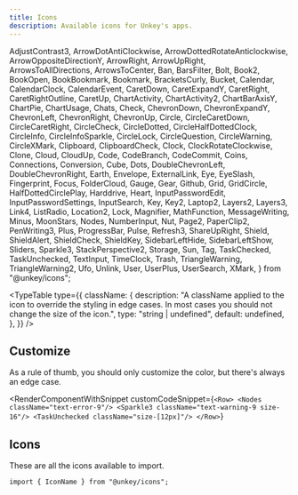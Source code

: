 ```yaml
---
title: Icons
description: Available icons for Unkey's apps.
---
```

  AdjustContrast3,
  ArrowDotAntiClockwise,
  ArrowDottedRotateAnticlockwise,
  ArrowOppositeDirectionY,
  ArrowRight,
  ArrowUpRight,
  ArrowsToAllDirections,
  ArrowsToCenter,
  Ban,
  BarsFilter,
  Bolt,
  Book2,
  BookOpen,
  BookBookmark,
  Bookmark,
  BracketsCurly,
  Bucket,
  Calendar,
  CalendarClock,
  CalendarEvent,
  CaretDown,
  CaretExpandY,
  CaretRight,
  CaretRightOutline,
  CaretUp,
  ChartActivity,
  ChartActivity2,
  ChartBarAxisY,
  ChartPie,
  ChartUsage,
  Chats,
  Check,
  ChevronDown,
  ChevronExpandY,
  ChevronLeft,
  ChevronRight,
  ChevronUp,
  Circle,
  CircleCaretDown,
  CircleCaretRight,
  CircleCheck,
  CircleDotted,
  CircleHalfDottedClock,
  CircleInfo,
  CircleInfoSparkle,
  CircleLock,
  CircleQuestion,
  CircleWarning,
  CircleXMark,
  Clipboard,
  ClipboardCheck,
  Clock,
  ClockRotateClockwise,
  Clone,
  Cloud,
  CloudUp,
  Code,
  CodeBranch,
  CodeCommit,
  Coins,
  Connections,
  Conversion,
  Cube,
  Dots,
  DoubleChevronLeft,
  DoubleChevronRight,
  Earth,
  Envelope,
  ExternalLink,
  Eye,
  EyeSlash,
  Fingerprint,
  Focus,
  FolderCloud,
  Gauge,
  Gear,
  Github,
  Grid,
  GridCircle,
  HalfDottedCirclePlay,
  Harddrive,
  Heart,
  InputPasswordEdit,
  InputPasswordSettings,
  InputSearch,
  Key,
  Key2,
  Laptop2,
  Layers2,
  Layers3,
  Link4,
  ListRadio,
  Location2,
  Lock,
  Magnifier,
  MathFunction,
  MessageWriting,
  Minus,
  MoonStars,
  Nodes,
  NumberInput,
  Nut,
  Page2,
  PaperClip2,
  PenWriting3,
  Plus,
  ProgressBar,
  Pulse,
  Refresh3,
  ShareUpRight,
  Shield,
  ShieldAlert,
  ShieldCheck,
  ShieldKey,
  SidebarLeftHide,
  SidebarLeftShow,
  Sliders,
  Sparkle3,
  StackPerspective2,
  Storage,
  Sun,
  Tag,
  TaskChecked,
  TaskUnchecked,
  TextInput,
  TimeClock,
  Trash,
  TriangleWarning,
  TriangleWarning2,
  Ufo,
  Unlink,
  User,
  UserPlus,
  UserSearch,
  XMark,
} from "@unkey/icons";

<TypeTable
  type={{
    className: {
      description:
        "A className applied to the icon to override the styling in edge cases. In most cases you should not change the size of the icon.",
      type: "string | undefined",
      default: undefined,
    },
  }}
/>

## Customize
As a rule of thumb, you should only customize the color, but there's always an edge case.

<RenderComponentWithSnippet
  customCodeSnippet={`<Row>
    <Nodes className="text-error-9"/>
    <Sparkle3 className="text-warning-9 size-16"/>
    <TaskUnchecked className="size-[12px]"/>
</Row>`}
>
  <Row>
    <Nodes className="text-error-9" />
    <Sparkle3 className="text-warning-9 size-16" />
    <TaskUnchecked className="size-[12px]" />
  </Row>
</RenderComponentWithSnippet>

## Icons
These are all the icons available to import.
```tsx
import { IconName } from "@unkey/icons";
```

<div className="grid grid-cols-1 md:grid-cols-2 lg:grid-cols-3 xl:grid-cols-4 gap-8">
  <Icon name="AdjustContrast3">
    <AdjustContrast3 />
  </Icon>
  <Icon name="ArrowDotAntiClockwise">
    <ArrowDotAntiClockwise />
  </Icon>
  <Icon name="ArrowDottedRotateAnticlockwise">
    <ArrowDottedRotateAnticlockwise />
  </Icon>
  <Icon name="ArrowOppositeDirectionY">
    <ArrowOppositeDirectionY />
  </Icon>
  <Icon name="ArrowRight">
    <ArrowRight />
  </Icon>
  <Icon name="ArrowUpRight">
    <ArrowUpRight />
  </Icon>
  <Icon name="ArrowsToAllDirections">
    <ArrowsToAllDirections />
  </Icon>
  <Icon name="ArrowsToCenter">
    <ArrowsToCenter />
  </Icon>
  <Icon name="Ban">
    <Ban />
  </Icon>
  <Icon name="BarsFilter">
    <BarsFilter />
  </Icon>
  <Icon name="Bolt">
    <Bolt />
  </Icon>
  <Icon name="Book2">
    <Book2 />
  </Icon>
  <Icon name="BookOpen">
    <BookOpen />
  </Icon>
  <Icon name="BookBookmark">
    <BookBookmark />
  </Icon>
  <Icon name="Bookmark">
    <Bookmark />
  </Icon>
  <Icon name="BracketsCurly">
    <BracketsCurly />
  </Icon>
  <Icon name="Bucket">
    <Bucket />
  </Icon>
  <Icon name="Calendar">
    <Calendar />
  </Icon>
  <Icon name="CalendarClock">
    <CalendarClock />
  </Icon>
  <Icon name="CalendarEvent">
    <CalendarEvent />
  </Icon>
  <Icon name="CaretDown">
    <CaretDown />
  </Icon>
  <Icon name="CaretExpandY">
    <CaretExpandY />
  </Icon>
  <Icon name="CaretRight">
    <CaretRight />
  </Icon>
  <Icon name="CaretRightOutline">
    <CaretRightOutline />
  </Icon>
  <Icon name="CaretUp">
    <CaretUp />
  </Icon>
  <Icon name="ChartActivity">
    <ChartActivity />
  </Icon>
  <Icon name="ChartActivity2">
    <ChartActivity2 />
  </Icon>
  <Icon name="ChartBarAxisY">
    <ChartBarAxisY />
  </Icon>
  <Icon name="ChartPie">
    <ChartPie />
  </Icon>
  <Icon name="ChartUsage">
    <ChartUsage />
  </Icon>
  <Icon name="Chats">
    <Chats />
  </Icon>
  <Icon name="Check">
    <Check />
  </Icon>
  <Icon name="ChevronDown">
    <ChevronDown />
  </Icon>
  <Icon name="ChevronExpandY">
    <ChevronExpandY />
  </Icon>
  <Icon name="ChevronLeft">
    <ChevronLeft />
  </Icon>
  <Icon name="ChevronRight">
    <ChevronRight />
  </Icon>
  <Icon name="ChevronUp">
    <ChevronUp />
  </Icon>
  <Icon name="Circle">
    <Circle />
  </Icon>
  <Icon name="CircleCaretDown">
    <CircleCaretDown />
  </Icon>
  <Icon name="CircleCaretRight">
    <CircleCaretRight />
  </Icon>
  <Icon name="CircleCheck">
    <CircleCheck />
  </Icon>
  <Icon name="CircleDotted">
    <CircleDotted />
  </Icon>
  <Icon name="CircleHalfDottedClock">
    <CircleHalfDottedClock />
  </Icon>
  <Icon name="CircleInfo">
    <CircleInfo />
  </Icon>
  <Icon name="CircleInfoSparkle">
    <CircleInfoSparkle />
  </Icon>
  <Icon name="CircleLock">
    <CircleLock />
  </Icon>
  <Icon name="CircleQuestion">
    <CircleQuestion />
  </Icon>
  <Icon name="CircleWarning">
    <CircleWarning />
  </Icon>
  <Icon name="CircleXMark">
    <CircleXMark />
  </Icon>
  <Icon name="Clipboard">
    <Clipboard />
  </Icon>
  <Icon name="ClipboardCheck">
    <ClipboardCheck />
  </Icon>
  <Icon name="Clock">
    <Clock />
  </Icon>
  <Icon name="ClockRotateClockwise">
    <ClockRotateClockwise />
  </Icon>
  <Icon name="Clone">
    <Clone />
  </Icon>
  <Icon name="Cloud">
    <Cloud />
  </Icon>
  <Icon name="CloudUp">
    <CloudUp />
  </Icon>
  <Icon name="Code">
    <Code />
  </Icon>
  <Icon name="CodeBranch">
    <CodeBranch />
  </Icon>
  <Icon name="CodeCommit">
    <CodeCommit />
  </Icon>
  <Icon name="Coins">
    <Coins />
  </Icon>
  <Icon name="Connections">
    <Connections />
  </Icon>
  <Icon name="Conversion">
    <Conversion />
  </Icon>
  <Icon name="Cube">
    <Cube />
  </Icon>
  <Icon name="Dots">
    <Dots />
  </Icon>
  <Icon name="DoubleChevronLeft">
    <DoubleChevronLeft />
  </Icon>
  <Icon name="DoubleChevronRight">
    <DoubleChevronRight />
  </Icon>
  <Icon name="Earth">
    <Earth />
  </Icon>
  <Icon name="Envelope">
    <Envelope />
  </Icon>
  <Icon name="ExternalLink">
    <ExternalLink />
  </Icon>
  <Icon name="Eye">
    <Eye />
  </Icon>
  <Icon name="EyeSlash">
    <EyeSlash />
  </Icon>
  <Icon name="Fingerprint">
    <Fingerprint />
  </Icon>
  <Icon name="Focus">
    <Focus />
  </Icon>
  <Icon name="FolderCloud">
    <FolderCloud />
  </Icon>
  <Icon name="Gauge">
    <Gauge />
  </Icon>
  <Icon name="Gear">
    <Gear />
  </Icon>
  <Icon name="Github">
    <Github />
  </Icon>
  <Icon name="Grid">
    <Grid />
  </Icon>
  <Icon name="GridCircle">
    <GridCircle />
  </Icon>
  <Icon name="HalfDottedCirclePlay">
    <HalfDottedCirclePlay />
  </Icon>
  <Icon name="Harddrive">
    <Harddrive />
  </Icon>
  <Icon name="Heart">
    <Heart />
  </Icon>
  <Icon name="InputPasswordEdit">
    <InputPasswordEdit />
  </Icon>
  <Icon name="InputPasswordSettings">
    <InputPasswordSettings />
  </Icon>
  <Icon name="InputSearch">
    <InputSearch />
  </Icon>
  <Icon name="Key">
    <Key />
  </Icon>
  <Icon name="Key2">
    <Key2 />
  </Icon>
  <Icon name="Laptop2">
    <Laptop2 />
  </Icon>
  <Icon name="Layers2">
    <Layers2 />
  </Icon>
  <Icon name="Layers3">
    <Layers3 />
  </Icon>
  <Icon name="Link4">
    <Link4 />
  </Icon>
  <Icon name="ListRadio">
    <ListRadio />
  </Icon>
  <Icon name="Location2">
    <Location2 />
  </Icon>
  <Icon name="Lock">
    <Lock />
  </Icon>
  <Icon name="Magnifier">
    <Magnifier />
  </Icon>
  <Icon name="MathFunction">
    <MathFunction />
  </Icon>
  <Icon name="MessageWriting">
    <MessageWriting />
  </Icon>
  <Icon name="Minus">
    <Minus />
  </Icon>
  <Icon name="MoonStars">
    <MoonStars />
  </Icon>
  <Icon name="Nodes">
    <Nodes />
  </Icon>
  <Icon name="NumberInput">
    <NumberInput />
  </Icon>
  <Icon name="Nut">
    <Nut />
  </Icon>
  <Icon name="Page2">
    <Page2 />
  </Icon>
  <Icon name="PaperClip2">
    <PaperClip2 />
  </Icon>
  <Icon name="PenWriting3">
    <PenWriting3 />
  </Icon>
  <Icon name="Plus">
    <Plus />
  </Icon>
  <Icon name="ProgressBar">
    <ProgressBar />
  </Icon>
  <Icon name="Pulse">
    <Pulse />
  </Icon>
  <Icon name="Refresh3">
    <Refresh3 />
  </Icon>
  <Icon name="ShareUpRight">
    <ShareUpRight />
  </Icon>
  <Icon name="Shield">
    <Shield />
  </Icon>
  <Icon name="ShieldAlert">
    <ShieldAlert />
  </Icon>
  <Icon name="ShieldCheck">
    <ShieldCheck />
  </Icon>
  <Icon name="ShieldKey">
    <ShieldKey />
  </Icon>
  <Icon name="SidebarLeftHide">
    <SidebarLeftHide />
  </Icon>
  <Icon name="SidebarLeftShow">
    <SidebarLeftShow />
  </Icon>
  <Icon name="Sliders">
    <Sliders />
  </Icon>
  <Icon name="Sparkle3">
    <Sparkle3 />
  </Icon>
  <Icon name="StackPerspective2">
    <StackPerspective2 />
  </Icon>
  <Icon name="Storage">
    <Storage />
  </Icon>
  <Icon name="Sun">
    <Sun />
  </Icon>
  <Icon name="Tag">
    <Tag />
  </Icon>
  <Icon name="TaskChecked">
    <TaskChecked />
  </Icon>
  <Icon name="TaskUnchecked">
    <TaskUnchecked />
  </Icon>
  <Icon name="TextInput">
    <TextInput />
  </Icon>
  <Icon name="TimeClock">
    <TimeClock />
  </Icon>
  <Icon name="Trash">
    <Trash />
  </Icon>
  <Icon name="TriangleWarning">
    <TriangleWarning />
  </Icon>
  <Icon name="TriangleWarning2">
    <TriangleWarning2 />
  </Icon>
  <Icon name="Ufo">
    <Ufo />
  </Icon>
  <Icon name="Unlink">
    <Unlink />
  </Icon>
  <Icon name="User">
    <User />
  </Icon>
  <Icon name="UserPlus">
    <UserPlus />
  </Icon>
  <Icon name="UserSearch">
    <UserSearch />
  </Icon>
  <Icon name="XMark">
    <XMark />
  </Icon>
</div>

## Adding new icons
Importing icons is a manual process.
<Steps>
<Step>
  Open the icon in the `Nucleo UI Essential` collection and select the icon(s)
  you want to export.
</Step>
<Step>
  Export it as `jsx`, and remove the title. ![Nucleo Export
  Settings](./icons-export-settings.png)
</Step>
<Step>
  Update the code to match our guidelines.
<Steps>
  <Step>
    Rename the file to `.tsx`
  </Step>
  <Step>
    Add the following license block at the start of the file:
    ```tsx
    /**
    * Copyright © Nucleo
    * Version 1.3, January 3, 2024
    * Nucleo Icons
    * https://nucleoapp.com/
    * - Redistribution of icons is prohibited.
    * - Icons are restricted for use only within the product they are bundled with.
    *
    * For more details:
    * https://nucleoapp.com/license
    */
    ```
  </Step>
  <Step>
    Replace the function syntax with: `export const INSERT_ICON_NAME: React.FC<IconProps> = (props) => {`
  </Step>
  <Step>
    Remove the default export
  </Step>
  <Step>
    Update all color references to `currentColor`
  </Step>
  <Step>
    Add `{...props}` to the root `svg` element.
  </Step>
  <Step>
    Export it in the `/internal/icons/src/index.ts` barrel file.
  </Step>
  <Step>
    Import and add it in in this file under [#icons](/design/icons#icons) in alphabetic order.
  </Step>
</Steps>
</Step>
</Steps>
